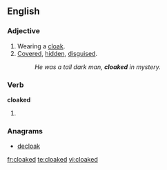 ==English==

===Adjective===
{{en-adj|-}}

#Wearing a [[cloak]].
#[[covered|Covered]], [[hidden]], [[disguised]].
#:''He was a tall dark man, '''cloaked''' in mystery.''

===Verb===
'''cloaked'''

#{{past of|[[cloak]]}}

===Anagrams===
* [[decloak#English|decloak]]

[[fr:cloaked]]
[[te:cloaked]]
[[vi:cloaked]]
